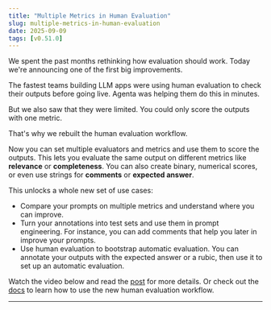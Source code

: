 ```yaml
---
title: "Multiple Metrics in Human Evaluation"
slug: multiple-metrics-in-human-evaluation
date: 2025-09-09
tags: [v0.51.0]
---
```


We spent the past months rethinking how evaluation should work. Today we're announcing one of the first big improvements.

The fastest teams building LLM apps were using human evaluation to check their outputs before going live. Agenta was helping them do this in minutes.

But we also saw that they were limited. You could only score the outputs with one metric.

That's why we rebuilt the human evaluation workflow.

Now you can set multiple evaluators and metrics and use them to score the outputs. This lets you evaluate the same output on different metrics like **relevance** or **completeness**. You can also create binary, numerical scores, or even use strings for **comments** or **expected answer**. 

This unlocks a whole new set of use cases: 

- Compare your prompts on multiple metrics and understand where you can improve.
- Turn your annotations into test sets and use them in prompt engineering. For instance, you can add comments that help you later in improve your prompts.
- Use human evaluation to bootstrap automatic evaluation. You can annotate your outputs with the expected answer or a rubic, then use it to set up an automatic evaluation.


Watch the video below and read the [post](/changelog/multiple-metrics-in-human-evaluation) for more details. Or check out the [docs](/evaluation/human_evaluation) to learn how to use the new human evaluation workflow.

---